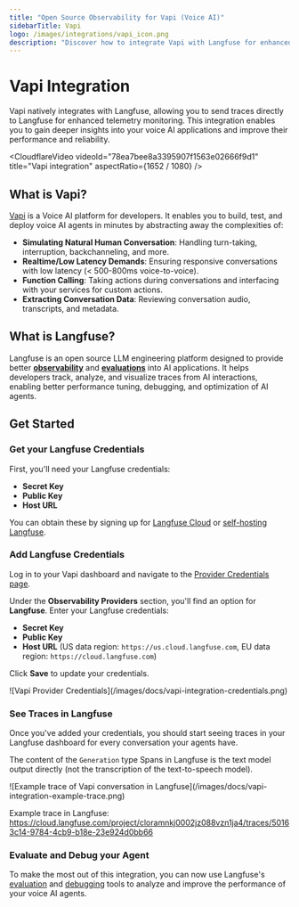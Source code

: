 ```yaml
---
title: "Open Source Observability for Vapi (Voice AI)"
sidebarTitle: Vapi
logo: /images/integrations/vapi_icon.png
description: "Discover how to integrate Vapi with Langfuse for enhanced voice AI telemetry monitoring, enabling improved performance and reliability of your AI applications."
---
```


# Vapi Integration

Vapi natively integrates with Langfuse, allowing you to send traces directly to Langfuse for enhanced telemetry monitoring. This integration enables you to gain deeper insights into your voice AI applications and improve their performance and reliability.

<CloudflareVideo
  videoId="78ea7bee8a3395907f1563e02666f9d1"
  title="Vapi integration"
  aspectRatio={1652 / 1080}
/>

## What is Vapi?

[Vapi](https://docs.vapi.ai/introduction) is a Voice AI platform for developers. It enables you to build, test, and deploy voice AI agents in minutes by abstracting away the complexities of:

- **Simulating Natural Human Conversation**: Handling turn-taking, interruption, backchanneling, and more.
- **Realtime/Low Latency Demands**: Ensuring responsive conversations with low latency (< 500-800ms voice-to-voice).
- **Function Calling**: Taking actions during conversations and interfacing with your services for custom actions.
- **Extracting Conversation Data**: Reviewing conversation audio, transcripts, and metadata.

## What is Langfuse?

Langfuse is an open source LLM engineering platform designed to provide better **[observability](/docs/tracing)** and **[evaluations](/docs/scores/overview)** into AI applications. It helps developers track, analyze, and visualize traces from AI interactions, enabling better performance tuning, debugging, and optimization of AI agents.

## Get Started

<Steps>

### Get your Langfuse Credentials

First, you'll need your Langfuse credentials:

- **Secret Key**
- **Public Key**
- **Host URL**

You can obtain these by signing up for [Langfuse Cloud](https://cloud.langfuse.com/) or [self-hosting Langfuse](https://langfuse.com/docs/deployment/self-host).

### Add Langfuse Credentials

Log in to your Vapi dashboard and navigate to the [Provider Credentials page](https://dashboard.vapi.ai/keys).

Under the **Observability Providers** section, you'll find an option for **Langfuse**. Enter your Langfuse credentials:

- **Secret Key**
- **Public Key**
- **Host URL** (US data region: `https://us.cloud.langfuse.com`, EU data region: `https://cloud.langfuse.com`)

Click **Save** to update your credentials.

<Frame border className="sm:w-1/2">
  ![Vapi Provider Credentials](/images/docs/vapi-integration-credentials.png)
</Frame>

### See Traces in Langfuse

Once you've added your credentials, you should start seeing traces in your Langfuse dashboard for every conversation your agents have.

<Callout type="info" emoji="💡">

The content of the `Generation` type Spans in Langfuse is the text model output directly (not the transcription of the text-to-speech model).

</Callout>

<Frame border>
  ![Example trace of Vapi conversation in
  Langfuse](/images/docs/vapi-integration-example-trace.png)
</Frame>

Example trace in Langfuse: https://cloud.langfuse.com/project/cloramnkj0002jz088vzn1ja4/traces/50163c14-9784-4cb9-b18e-23e924d0bb66

### Evaluate and Debug your Agent

To make the most out of this integration, you can now use Langfuse's [evaluation](/docs/scores/overview) and [debugging](/docs/analytics/overview) tools to analyze and improve the performance of your voice AI agents.

</Steps>

